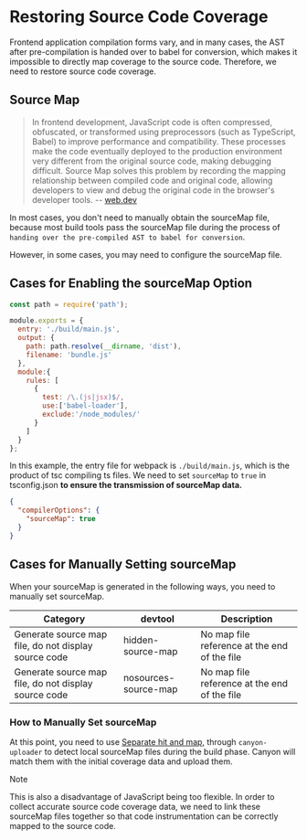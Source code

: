 # Restoring Source Code Coverage

Frontend application compilation forms vary, and in many cases, the AST after pre-compilation is handed over to babel for conversion, which makes it impossible to directly map coverage to the source code. Therefore, we need to restore source code coverage.

## Source Map

>
> In frontend development, JavaScript code is often compressed, obfuscated, or transformed using preprocessors (such as TypeScript, Babel) to improve performance and compatibility. These processes make the code eventually deployed to the production environment very different from the original source code, making debugging difficult. Source Map solves this problem by recording the mapping relationship between compiled code and original code, allowing developers to view and debug the original code in the browser's developer tools. -- [web.dev](https://web.dev/articles/source-maps)

In most cases, you don't need to manually obtain the sourceMap file, because most build tools pass the sourceMap file during the process of `handing over the pre-compiled AST to babel for conversion`.

However, in some cases, you may need to configure the sourceMap file.

## Cases for Enabling the sourceMap Option

```js filename="webpack.config.js" {4}
const path = require('path');

module.exports = {
  entry: './build/main.js',
  output: {
    path: path.resolve(__dirname, 'dist'),
    filename: 'bundle.js'
  },
  module:{
    rules: [
      {
        test: /\.(js|jsx)$/,
        use:['babel-loader'],
        exclude:'/node_modules/'
      }
    ]
  }
};
```

In this example, the entry file for webpack is `./build/main.js`, which is the product of tsc compiling ts files. We need to set `sourceMap` to `true` in tsconfig.json __to ensure the transmission of sourceMap data.__

```json filename="tsconfig.json" {3}
{
  "compilerOptions": {
    "sourceMap": true
  }
}
```

## Cases for Manually Setting sourceMap

When your sourceMap is generated in the following ways, you need to manually set sourceMap.

| Category              | devtool                       |  Description                                    |
|-------------------|-------------------------------|-----------------------------------------|
| Generate source map file, do not display source code   | hidden-source-map             |  No map file reference at the end of the file                 |
| Generate source map file, do not display source code   | nosources-source-map           | No map file reference at the end of the file                 |

### How to Manually Set sourceMap

At this point, you need to use [Separate hit and map](/docs/core-concepts/separate-hit-and-map), through `canyon-uploader` to detect local sourceMap files during the build phase. Canyon will match them with the initial coverage data and upload them.

> [!NOTE]
>
> This is also a disadvantage of JavaScript being too flexible. In order to collect accurate source code coverage data, we need to link these sourceMap files together so that code instrumentation can be correctly mapped to the source code.
